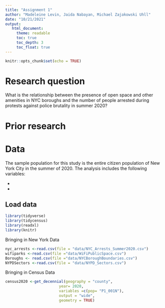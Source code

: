 ```yaml
---
title: "Assignment 1"
author: "Madeleine Levin, Jaida Nabayan, Michael Zajakowski Uhll"
date: "10/21/2021"
output:
   html_document:
     theme: readable
     toc: true
     toc_depth: 3
     toc_float: true
---
```


```r
knitr::opts_chunk$set(echo = TRUE)
```

# Research question

What is the relationship between the presence of open space and other amenities in NYC boroughs and the number of people arrested during protests against police brutality in summer 2020? 

# Prior research



# Data

The sample population for this study is the entire citizen population of New York City in the summer of 2020. The analysis includes the following variables:

*

*


## Load data

```r
library(tidyverse)
library(tidycensus)
library(readxl)
library(knitr)
```

Bringing in New York Data
```r
nyc_arrests <-read.csv(file = "data/NYC_Arrests_Summer2020.csv")
wifiparks <-read.csv(file ="data/WiFiPublicSpace.csv")
Boroughs <- read.csv(file ="data/NYCBoroughBoundaries.csv")
NYPDSectors <-read.csv(file = "data/NYPD_Sectors.csv")
```

Bringing in Census Data
```r
census2020 <-get_decennial(geography = "county",
                        year= 2020,
                        variables =c(pop= "P1_001N"),
                        output = "wide",
                        geometry = TRUE)
```




